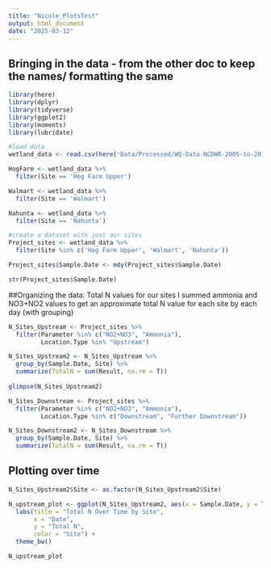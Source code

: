 ```yaml
---
title: "Nicole_PlotsTest"
output: html_document
date: "2025-03-12"
---
```


## Bringing in the data - from the other doc to keep the names/ formatting the same

```r
library(here)
library(dplyr)
library(tidyverse)
library(ggplot2)
library(moments)
library(lubridate)

#load data
wetland_data <- read.csv(here('Data/Processed/WQ-Data-NCDWR-2005-to-2015-NCSU-2015-to-2019.csv'))

HogFarm <- wetland_data %>%
  filter(Site == 'Hog Farm Upper')

Walmart <- wetland_data %>%
  filter(Site == 'Walmart')

Nahunta <- wetland_data %>%
  filter(Site == 'Nahunta')

#create a dataset with just our sites
Project_sites <- wetland_data %>%
  filter(Site %in% c('Hog Farm Upper', 'Walmart', 'Nahunta'))

Project_sites$Sample.Date <- mdy(Project_sites$Sample.Date)

str(Project_sites$Sample.Date)
```

##Organizing the data: Total N values for our sites
I summed ammonia and NO3+NO2 values to get an approximate total N value for each site by each day (with grouping)

```r
N_Sites_Upstream <- Project_sites %>% 
  filter(Parameter %in% c("NO2+NO3", "Ammonia"),
         Location.Type %in% "Upstream")

N_Sites_Upstream2 <- N_Sites_Upstream %>% 
  group_by(Sample.Date, Site) %>% 
  summarize(TotalN = sum(Result, na.rm = T))
  
glimpse(N_Sites_Upstream2)

N_Sites_Downstream <- Project_sites %>% 
  filter(Parameter %in% c("NO2+NO3", "Ammonia"),
         Location.Type %in% c("Downstream", "Further Downstream"))

N_Sites_Downstream2 <- N_Sites_Downstream %>% 
  group_by(Sample.Date, Site) %>% 
  summarize(TotalN = sum(Result, na.rm = T))

```

## Plotting over time

```r

N_Sites_Upstream2$Site <- as.factor(N_Sites_Upstream2$Site)

N_upstream_plot <- ggplot(N_Sites_Upstream2, aes(x = Sample.Date, y = TotalN, color = Site, group = Site)) +
  labs(title = "Total N Over Time by Site",
       x = "Date",
       y = "Total N",
       color = "Site") +
  theme_bw()

N_upstream_plot

```

